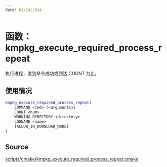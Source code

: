 ```yaml
---
date: 01/10/2024
---
```

# 函数： kmpkg_execute_required_process_repeat

执行进程，直到命令成功或到达 COUNT 为止。

## 使用情况

```cmake
kmpkg_execute_required_process_repeat(
    COMMAND <cmd> [<arguments>]
    COUNT <num>
    WORKING_DIRECTORY <directory>
    LOGNAME <name>
    [ALLOW_IN_DOWNLOAD_MODE]
)
```

## Source

[scripts/cmake/kmpkg\_execute\_required\_process\_repeat.cmake](https://gitee.com/kumo-pub/kmpkg/blob/master/scripts/cmake/kmpkg_execute_required_process_repeat.cmake)
